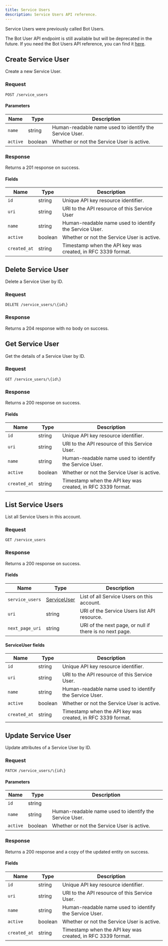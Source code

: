 ```yaml
---
title: Service Users
description: Service Users API reference.
---
```



<Note>
Service Users were previously called Bot Users.

The Bot User API endpoint is still available but will be deprecated in the future.
If you need the Bot Users API reference, you can find it [here](/api/resources/bot-users/).
</Note>

## Create Service User

Create a new Service User.

### Request

`POST /service_users`

<ServiceUsersCreateRequest />

#### Parameters

| Name     | Type    | Description                                  |
| -------- | ------- | -------------------------------------------- |
| `name`   | string  | Human-readable name used to identify the Service User. |
| `active` | boolean | Whether or not the Service User is active.             |

### Response

Returns a 201 response on success.

<ServiceUsersCreateResponse />

#### Fields

| Name         | Type    | Description                                             |
| ------------ | ------- | ------------------------------------------------------- |
| `id`         | string  | Unique API key resource identifier.                      |
| `uri`        | string  | URI to the API resource of this Service User                |
| `name`       | string  | Human-readable name used to identify the Service User.            |
| `active`     | boolean | Whether or not the Service User is active.                        |
| `created_at` | string  | Timestamp when the API key was created, in RFC 3339 format. |

## Delete Service User

Delete a Service User by ID.

### Request

`DELETE /service_users/\{id\}`

<ServiceUsersDeleteRequest />

### Response

Returns a 204 response with no body on success.

## Get Service User

Get the details of a Service User by ID.

### Request

`GET /service_users/\{id\}`

<ServiceUsersGetRequest />

### Response

Returns a 200 response on success.

<ServiceUsersGetResponse />

#### Fields

| Name         | Type    | Description                                             |
| ------------ | ------- | ------------------------------------------------------- |
| `id`         | string  | Unique API key resource identifier.                      |
| `uri`        | string  | URI to the API resource of this Service User.                |
| `name`       | string  | Human-readable name used to identify the Service User.            |
| `active`     | boolean | Whether or not the Service User is active.                        |
| `created_at` | string  | Timestamp when the API key was created, in RFC 3339 format. |

## List Service Users

List all Service Users in this account.

### Request

`GET /service_users`

<ServiceUsersListRequest />

### Response

Returns a 200 response on success.

<ServiceUsersListResponse />

#### Fields

| Name            | Type                       | Description                                            |
| --------------- | -------------------------- | ------------------------------------------------------ |
| `service_users`     | [ServiceUser](#serviceuser-fields) | List of all Service Users on this account.              |
| `uri`           | string                     | URI of the Service Users list API resource.                 |
| `next_page_uri` | string                     | URI of the next page, or null if there is no next page. |

#### ServiceUser fields

| Name         | Type    | Description                                             |
| ------------ | ------- | ------------------------------------------------------- |
| `id`         | string  | Unique API key resource identifier.                      |
| `uri`        | string  | URI to the API resource of this Service User.                |
| `name`       | string  | Human-readable name used to identify the Service User.            |
| `active`     | boolean | Whether or not the Service User is active.                        |
| `created_at` | string  | Timestamp when the API key was created, in RFC 3339 format. |

## Update Service User

Update attributes of a Service User by ID.

### Request

`PATCH /service_users/\{id\}`

<ServiceUsersUpdateRequest />

#### Parameters

| Name     | Type    | Description                                  |
| -------- | ------- | -------------------------------------------- |
| `id`     | string  |                                              |
| `name`   | string  | Human-readable name used to identify the Service User. |
| `active` | boolean | Whether or not the Service User is active.             |

### Response

Returns a 200 response and a copy of the updated entity on success.

<ServiceUsersUpdateResponse />

#### Fields

| Name         | Type    | Description                                             |
| ------------ | ------- | ------------------------------------------------------- |
| `id`         | string  | Unique API key resource identifier.                      |
| `uri`        | string  | URI to the API resource of this Service User.                |
| `name`       | string  | Human-readable name used to identify the Service User.            |
| `active`     | boolean | Whether or not the Service User is active.                        |
| `created_at` | string  | Timestamp when the API key was created, in RFC 3339 format. |
